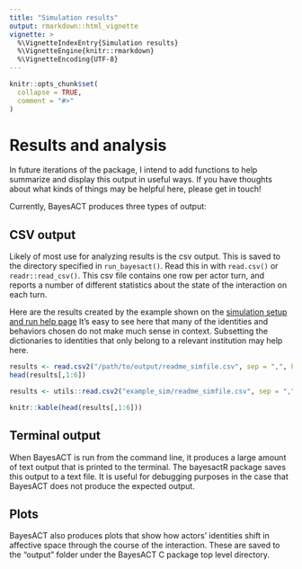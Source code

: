 ```yaml
---
title: "Simulation results"
output: rmarkdown::html_vignette
vignette: >
  %\VignetteIndexEntry{Simulation results}
  %\VignetteEngine{knitr::rmarkdown}
  %\VignetteEncoding{UTF-8}
---
```


```r
knitr::opts_chunk$set(
  collapse = TRUE,
  comment = "#>"
)
```

# Results and analysis

In future iterations of the package, I intend to add functions to help summarize and display this output in useful ways. If you have thoughts about what kinds of things may be helpful here, please get in touch!

Currently, BayesACT produces three types of output:

## CSV output

Likely of most use for analyzing results is the csv output. This is saved to the directory specified in `run_bayesact()`. Read this in with `read.csv()` or `readr::read_csv()`. This csv file contains one row per actor turn, and reports a number of different statistics about the state of the interaction on each turn. 

Here are the results created by the example shown on the [simulation setup and run help page](https://ahcombs.github.io/bayesactR/articles/run_elements.html) It's easy to see here that many of the identities and behaviors chosen do not make much sense in context. Subsetting the dictionaries to identities that only belong to a relevant institution may help here. 

```r
results <- read.csv2("/path/to/output/readme_simfile.csv", sep = ",", header = TRUE)
head(results[,1:6])
```

```r
results <- utils::read.csv2("example_sim/readme_simfile.csv", sep = ",", header = TRUE)
```

```r
knitr::kable(head(results[,1:6]))
```

## Terminal output

When BayesACT is run from the command line, it produces a large amount of text output that is printed to the terminal. The bayesactR package saves this output to a text file. It is useful for debugging purposes in the case that BayesACT does not produce the expected output.

## Plots

BayesACT also produces plots that show how actors' identities shift in affective space through the course of the interaction. These are saved to the "output" folder under the BayesACT C package top level directory. 
